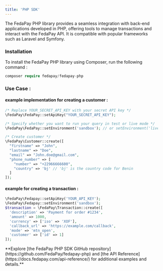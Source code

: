 ```yaml
---
title: 'PHP SDK'
---
```


The FedaPay PHP library provides a seamless integration with back-end applications developed in PHP, offering tools to manage transactions and interact with the FedaPay API. It is compatible with popular frameworks such as Laravel and Symfony.

### Installation

To install the FedaPay PHP library using Composer, run the following command :

```Php
composer require fedapay/fedapay-php
```

### Use Case :

#### example implementation for creating a customer :

```php
/* Replace YOUR_SECRET_API_KEY with your secret API key */
\FedaPay\FedaPay::setApiKey("YOUR_SECRET_API_KEY");

/* Specify whether you want to run your query in test or live mode */
\FedaPay\FedaPay::setEnvironment('sandbox'); // or setEnvironment('live');

/* Create customer */
\FedaPay\Customer::create([
  "firstname" => "John",
  "lastname" => "Doe",
  "email" => "John.doe@gmail.com",
  "phone_number" => [
	"number" => "+22966666600",
	"country" => 'bj' // 'bj' is the country code for Benin
  ]
]);
```

#### example for creating a transaction :

```php
\FedaPay\Fedapay::setApiKey('YOUR_API_KEY');
\FedaPay\Fedapay::setEnvironment('sandbox');
$transaction = \FedaPay\Transaction::create([
  'description' => 'Payment for order #1234',
  'amount' => 1000,
  'currency' => ['iso' => 'XOF'],
  'callback_url' => 'https://example.com/callback',
  'mode' => 'mtn_open',
  'customer' => ['id' => 1]
]);
```

<Note>
  **Explore [the FedaPay PHP SDK GitHub repository](https://github.com/FedaPay/fedapay-php) and [the API Reference](https://docs.fedapay.com/api-reference/) for additional examples and details.**
</Note>